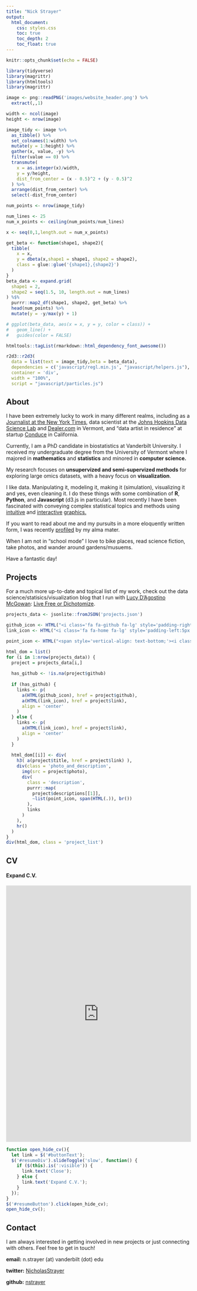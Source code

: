 ```yaml
---
title: "Nick Strayer"
output:
  html_document:
    css: styles.css
    toc: true
    toc_depth: 2
    toc_float: true
---
```


```r
knitr::opts_chunk$set(echo = FALSE)

library(tidyverse)
library(magrittr)
library(htmltools)
library(magrittr)

image <- png::readPNG('images/website_header.png') %>% 
  extract(,,1)

width <- ncol(image)
height <- nrow(image)

image_tidy <- image %>% 
  as_tibble() %>% 
  set_colnames(1:width) %>% 
  mutate(y = 1:height) %>% 
  gather(x, value, -y) %>% 
  filter(value == 0) %>% 
  transmute(
    x = as.integer(x)/width,
    y = y/height,
    dist_from_center = (x - 0.5)^2 + (y - 0.5)^2
  ) %>% 
  arrange(dist_from_center) %>% 
  select(-dist_from_center)

num_points <- nrow(image_tidy)

num_lines <- 25
num_x_points <- ceiling(num_points/num_lines)

x <- seq(0,1,length.out = num_x_points)

get_beta <- function(shape1, shape2){
  tibble(
    x = x, 
    y = dbeta(x,shape1 = shape1, shape2 = shape2),
    class = glue::glue('{shape1},{shape2}')
  )
}
beta_data <- expand.grid(
  shape1 = 2,
  shape2 = seq(1.5, 10, length.out = num_lines)
) %$% 
  purrr::map2_df(shape1, shape2, get_beta) %>% 
  head(num_points) %>% 
  mutate(y = -y/max(y) + 1)

# ggplot(beta_data, aes(x = x, y = y, color = class)) +
#   geom_line() +
#   guides(color = FALSE)

htmltools::tagList(rmarkdown::html_dependency_font_awesome())
```



```r
r2d3::r2d3(
  data = list(text = image_tidy,beta = beta_data), 
  dependencies = c('javascript/regl.min.js', "javascript/helpers.js"), 
  container = 'div', 
  width = "100%",
  script = "javascript/particles.js")
```


## About


I have been extremely lucky to work in many different realms, including as a [Journalist at the New York Times](http://www.nytimes.com/interactive/2016/08/26/us/college-student-migration.html), data scientist at the [Johns Hopkins Data Science Lab](http://jhudatascience.org/) and [Dealer.com](http://www.dealer.com/) in Vermont, and "data artist in residence" at startup [Conduce](https://www.conduce.com/) in California. 

Currently, I am a PhD candidate in biostatistics at Vanderbilt University. I received my undergraduate degree from the University of Vermont where I majored in __mathematics__ and __statistics__ and minored in __computer science.__

My research focuses on __unsupervized and semi-supervized methods__ for exploring large omics datasets, with a heavy focus on __visualization__. 

I like data. Manipulating it, modeling it, making it (simulation), visualizing it and yes, even cleaning it. I do these things with some combination of __R__, __Python__, and __Javascript__ (d3.js in particular). Most recently I have been fascinated with conveying complex statistical topics and methods using [intuitive](http://nickstrayer.me/binomialFun/confidenceIntervals) and [interactive](http://nickstrayer.me/likelihood) [graphics.](http://nickstrayer.me/binomialFun/)

If you want to read about me and my pursuits in a more eloquently written form, I was recently [profiled](https://www.uvm.edu/uvmnews/news/deeper-story-data) by my alma mater.

When I am not in "school mode" I love to bike places, read science fiction, take photos, and wander around gardens/musuems.


Have a fantastic day!


## Projects


For a much more up-to-date and topical list of my work, check out the data science/statisics/visualization blog that I run with [Lucy D'Agostino McGowan](https://www.lucymcgowan.com/): [Live Free or Dichotomize](http://livefreeordichotomize.com/). 
```r
projects_data <- jsonlite::fromJSON('projects.json')
```

```r
github_icon <- HTML("<i class='fa fa-github fa-lg' style='padding-right:5px' aria-hidden='true'></i>")
link_icon <- HTML("<i class='fa fa-home fa-lg' style='padding-left:5px' aria-hidden='true'></i>")

point_icon <- HTML("<span style='vertical-align: text-bottom;'><i class='fa fa-circle' aria-hidden='true' style='font-size: 5px;'></i></span>")

html_dom = list()
for (i in 1:nrow(projects_data)) {
  project = projects_data[i,]
  
  has_github <- !is.na(project$github)
  
  if (has_github) {
    links <- p(
      a(HTML(github_icon), href = project$github),
      a(HTML(link_icon), href = project$link),
      align = 'center'
    )
  } else {
    links <- p(
      a(HTML(link_icon), href = project$link),
      align = 'center'
    )
  }
  
  html_dom[[i]] <- div(
    h3( a(project$title, href = project$link) ),
    div(class = 'photo_and_description',
      img(src = project$photo),
      div(
        class = 'description', 
        purrr::map(
          project$descriptions[[1]], 
          ~list(point_icon, span(HTML(.)), br())
        ), 
        links
      ) 
    ),
    hr()
  )
}
div(html_dom, class = 'project_list')
```




## CV

<div id="resumeButton" class="col-sm-12 col-md-10 col-md-offset-1">
<h4 id="buttonText">Expand C.V.</h4>
</div>

<div id="resumeDiv" class="col-sm-12 col-md-10 col-md-offset-1">
<iframe src="http://docs.google.com/gview?url=https://github.com/nstrayer/cv/raw/master/strayer_cv.pdf&embedded=true"
style="width:100%; height:700px;" frameborder="0"></iframe>
</div>



```js
function open_hide_cv(){
  let link = $('#buttonText');
  $('#resumeDiv').slideToggle('slow', function() {
    if ($(this).is(':visible')) {
      link.text('Close');
    } else {
      link.text('Expand C.V.');
    }
  });
}
$('#resumeButton').click(open_hide_cv);
open_hide_cv();
```


## Contact

I am always interested in getting involved in new projects or just connecting with others. Feel free
to get in touch!

**email:** n.strayer (at) vanderbilt (dot) edu


**twitter:** <a href="https://twitter.com/NicholasStrayer" target="_blank">NicholasStrayer </a>
   

**github:** <a href="https://github.com/nstrayer" target="_blank">nstrayer </a>
